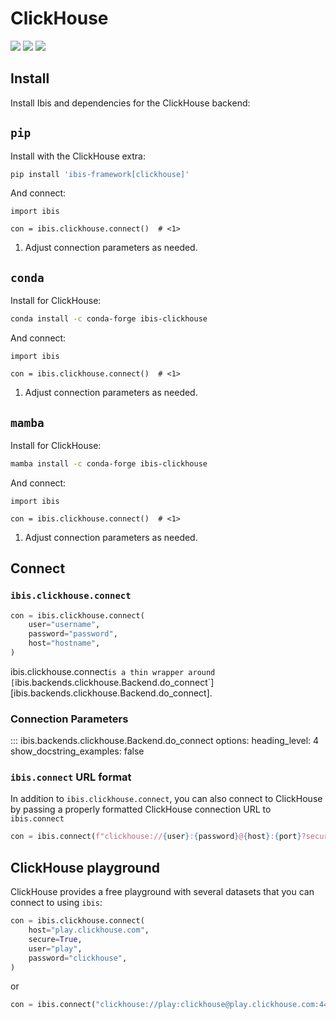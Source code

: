 # ClickHouse

![](https://img.shields.io/badge/memtables-native-green?style=flat-square) ![](https://img.shields.io/badge/inputs-ClickHouse tables-blue?style=flat-square) ![](https://img.shields.io/badge/outputs-ClickHouse tables | CSV | pandas | Parquet | PyArrow-orange?style=flat-square)

## Install

Install Ibis and dependencies for the ClickHouse backend:

::: {.panel-tabset}

## `pip`

Install with the ClickHouse extra:

```.bash
pip install 'ibis-framework[clickhouse]'
```

And connect:

```.python
import ibis

con = ibis.clickhouse.connect()  # <1>
```

1. Adjust connection parameters as needed.

## `conda`

Install for ClickHouse:

```.bash
conda install -c conda-forge ibis-clickhouse
```

And connect:

```.python
import ibis

con = ibis.clickhouse.connect()  # <1>
```

1. Adjust connection parameters as needed.

## `mamba`

Install for ClickHouse:

```.bash
mamba install -c conda-forge ibis-clickhouse
```

And connect:

```.python
import ibis

con = ibis.clickhouse.connect()  # <1>
```

1. Adjust connection parameters as needed.

:::

## Connect

### `ibis.clickhouse.connect`

```python
con = ibis.clickhouse.connect(
    user="username",
    password="password",
    host="hostname",
)
```

::: {.callout-note}
ibis.clickhouse.connect` is a thin wrapper around [`ibis.backends.clickhouse.Backend.do_connect`][ibis.backends.clickhouse.Backend.do_connect].
:::

### Connection Parameters

<!-- prettier-ignore-start -->
::: ibis.backends.clickhouse.Backend.do_connect
    options:
      heading_level: 4
      show_docstring_examples: false
<!-- prettier-ignore-end -->

### `ibis.connect` URL format

In addition to `ibis.clickhouse.connect`, you can also connect to ClickHouse by
passing a properly formatted ClickHouse connection URL to `ibis.connect`

```python
con = ibis.connect(f"clickhouse://{user}:{password}@{host}:{port}?secure={secure}")
```

## ClickHouse playground

ClickHouse provides a free playground with several datasets that you can connect to using `ibis`:

```python
con = ibis.clickhouse.connect(
    host="play.clickhouse.com",
    secure=True,
    user="play",
    password="clickhouse",
)
```

or

```python
con = ibis.connect("clickhouse://play:clickhouse@play.clickhouse.com:443?secure=True")
```
